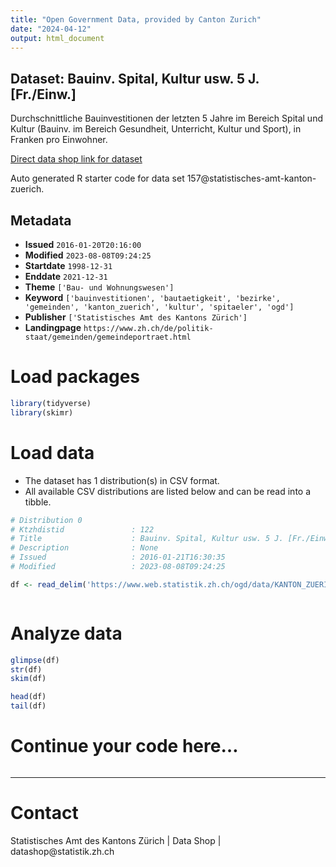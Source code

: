 ```yaml
---
title: "Open Government Data, provided by Canton Zurich"
date: "2024-04-12"
output: html_document
---
```


## Dataset: Bauinv. Spital, Kultur usw. 5 J. [Fr./Einw.]

Durchschnittliche Bauinvestitionen der letzten 5 Jahre im Bereich Spital und Kultur (Bauinv. im Bereich Gesundheit, Unterricht, Kultur und Sport), in Franken pro Einwohner.

[Direct data shop link for dataset](https://www.zh.ch/de/politik-staat/statistik-daten/datenkatalog.html#/datasets/157@statistisches-amt-kanton-zuerich)

Auto generated R starter code for data set 157@statistisches-amt-kanton-zuerich.

## Metadata

- **Issued** `2016-01-20T20:16:00`
- **Modified** `2023-08-08T09:24:25`
- **Startdate** `1998-12-31`
- **Enddate** `2021-12-31`
- **Theme** `['Bau- und Wohnungswesen']`
- **Keyword** `['bauinvestitionen', 'bautaetigkeit', 'bezirke', 'gemeinden', 'kanton_zuerich', 'kultur', 'spitaeler', 'ogd']`
- **Publisher** `['Statistisches Amt des Kantons Zürich']`
- **Landingpage** `https://www.zh.ch/de/politik-staat/gemeinden/gemeindeportraet.html`


# Load packages

```r

library(tidyverse)
library(skimr)

```

# Load data

-   The dataset has 1 distribution(s) in CSV format.
-   All available CSV distributions are listed below and can be read into a tibble.

```r

# Distribution 0
# Ktzhdistid               : 122
# Title                    : Bauinv. Spital, Kultur usw. 5 J. [Fr./Einw.]
# Description              : None
# Issued                   : 2016-01-21T16:30:35
# Modified                 : 2023-08-08T09:24:25

df <- read_delim('https://www.web.statistik.zh.ch/ogd/data/KANTON_ZUERICH_180.csv')



```

# Analyze data

```r

glimpse(df)
str(df)
skim(df)

head(df)
tail(df)

```

# Continue your code here...

```r

```

------------------------------------------------------------------------

# Contact

Statistisches Amt des Kantons Zürich | Data Shop | datashop@statistik.zh.ch
